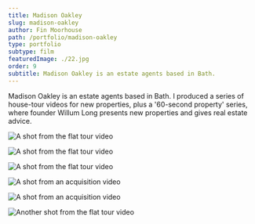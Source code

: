 ```yaml
---
title: Madison Oakley
slug: madison-oakley
author: Fin Moorhouse
path: /portfolio/madison-oakley
type: portfolio
subtype: film
featuredImage: ./22.jpg
order: 9
subtitle: Madison Oakley is an estate agents based in Bath.
---
```


Madison Oakley is an estate agents based in Bath. I produced a series of house-tour videos for new properties, plus a '60-second property' series, where founder Willum Long presents new properties and gives real estate advice.

![A shot from the flat tour video](./22.jpg)

![A shot from the flat tour video](./76.jpg)

![A shot from the flat tour video](./77.jpg)

![A shot from an acquisition video](./79.jpg)

![A shot from an acquisition video](./78.jpg)

![Another shot from the flat tour video](./23.jpg)
